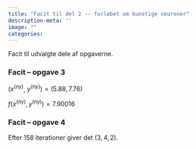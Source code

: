 ```yaml
---
title: "Facit til del 2 -- forløbet om kunstige neuroner"
description-meta: ''
image: ""
categories:
---
```



Facit til udvalgte dele af opgaverne.

::: {.callout-note collapse="true" appearance="minimal"}  
### Facit -- opgave 3
$(x^{(\textrm{ny})}$, $y^{(\textrm{ny})}) = (5.88, 7.76)$
                                             
$f(x^{(\textrm{ny})}, y^{(\textrm{ny})}) = 7.90016$

:::
  
::: {.callout-note collapse="true" appearance="minimal"}  

### Facit -- opgave 4
Efter 158 iterationer giver det $(3, 4, 2)$.

:::

  